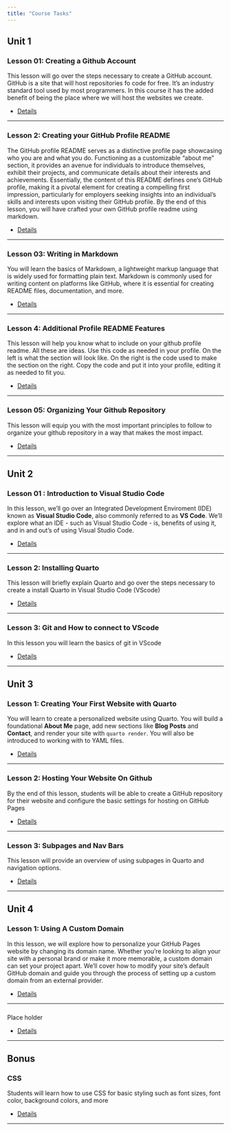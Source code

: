 ```yaml
---
title: "Course Tasks"
---
```


<!-- here is a blank template below to add another task -->

<!-- ### lesson name  
text

 * [Details](qmd_file_path)


---------------------------------------- -->





## Unit 1

### Lesson 01: Creating a Github Account
This lesson will go over the steps necessary to create a GitHub account. GitHub is a site that will host repositories fo code for free. It's an industry standard tool used by most programmers. In this course it has the added benefit of being the place where we will host the websites we create.


 * [Details](lessons/unit_01/lesson_01/lesson_01.qmd)

----------------------------------------

### Lesson 2: Creating your GitHub Profile README
The GitHub profile README serves as a distinctive profile page showcasing who you are and what you do. Functioning as a customizable "about me" section, it provides an avenue for individuals to introduce themselves, exhibit their projects, and communicate details about their interests and achievements. Essentially, the content of this README defines one's GitHub profile, making it a pivotal element for creating a compelling first impression, particularly for employers seeking insights into an individual's skills and interests upon visiting their GitHub profile. By the end of this lesson, you will have crafted your own GitHub profile readme using markdown.

 * [Details](lessons/unit_01/lesson_02/lesson_02.qmd)

----------------------------------------

### Lesson 03: Writing in Markdown 
You will learn the basics of Markdown, a lightweight markup language that is widely used for formatting plain text. Markdown is commonly used for writing content on platforms like GitHub, where it is essential for creating README files, documentation, and more.

 * [Details](lessons/unit_01/lesson_03/lesson_03.qmd)

----------------------------------------

### Lesson 4: Additional Profile README Features
This lesson will help you know what to include on your github profile readme. All these are ideas. Use this code as needed in your profile. On the left is what the section will look like. On the right is the code used to make the section on the right. Copy the code and put it into your profile, editing it as needed to fit you.

 * [Details](lessons/unit_01/lesson_04/lesson_04.qmd)

----------------------------------------

### Lesson 05: Organizing Your Github Repository
This lesson will equip you with the most important principles to follow to organize your github repository in a way that makes the most impact.

 * [Details](lessons/unit_01/lesson_05/lesson_05.qmd)

----------------------------------------



<!-- green to help you find the unit breaks -->
## Unit 2

### Lesson 01 : Introduction to Visual Studio Code
In this lesson, we'll go over an Integrated Development Enviroment (IDE) known as **Visual Studio Code**, also commonly referred to as **VS Code**. We'll explore what an IDE - such as Visual Studio Code - is, benefits of using it, and in and out's of using Visual Studio Code.

 * [Details](lessons/unit_02/lesson_01/lesson_01.qmd)

----------------------------------------

### Lesson 2: Installing Quarto
This lesson will briefly explain Quarto and go over the steps necessary to create a install Quarto in Visual Studio Code (VScode)

 * [Details](lessons/unit_02/lesson_02/lesson_02.qmd)

----------------------------------------

### Lesson 3: Git and How to connect to VScode
In this lesson you will learn the basics of git in VScode

 * [Details](lessons/unit_02/lesson_03/lesson_03.qmd)

----------------------------------------



<!-- green to help you find the unit breaks -->
## Unit 3

### Lesson 1: Creating Your First Website with Quarto
You will learn to create a personalized website using Quarto. You will build a foundational **About Me** page, add new sections like **Blog Posts** and **Contact**, and render your site with `quarto render`. You will also be introduced to working with to YAML files.

 * [Details](lessons/unit_03/lesson_01/lesson_01.qmd)

----------------------------------------

### Lesson 2: Hosting Your Website On Github
By the end of this lesson, students will be able to create a GitHub repository for their website and configure the basic settings for hosting on GitHub Pages

 * [Details](lessons/unit_03/lesson_02/lesson_02.qmd)

----------------------------------------

### Lesson 3: Subpages and Nav Bars
This lesson will provide an overview of using subpages in Quarto and navigation options.

 * [Details](lessons/unit_03/lesson_03/lesson_03.qmd)

----------------------------------------



<!-- green to help you find the unit breaks -->
## Unit 4

### Lesson 1: Using A Custom Domain
In this lesson, we will explore how to personalize your GitHub Pages website by changing its domain name. Whether you're looking to align your site with a personal brand or make it more memorable, a custom domain can set your project apart. We'll cover how to modify your site's default GitHub domain and guide you through the process of setting up a custom domain from an external provider.

 * [Details](lessons/unit_04/lesson_01/lesson_01.qmd)

----------------------------------------

### 
Place holder

 * [Details](lessons/unit_04/lesson_02/lesson_02.qmd)

----------------------------------------



<!-- green to help you find the unit breaks -->
## Bonus


### CSS  
Students will learn how to use CSS for basic styling such as font sizes, font color, background colors, and more

 * [Details](lessons/unit_bonus/css/customizing_css.qmd)

----------------------------------------


